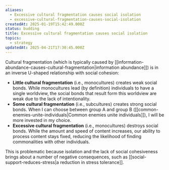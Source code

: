 ```yaml
---
aliases:
  - Excessive cultural fragmentation causes social isolation
  - excessive-cultural-fragmentation-causes-social-isolation
createdAt: 2025-01-19T15:42:49.000Z
status: budding
title: Excessive cultural fragmentation causes social isolation
topics:
  - strategy
updatedAt: 2025-04-21T17:30:45.000Z
---
```

Cultural fragmentation (which is typically caused by [[information-abundance-causes-cultural-fragmentation|information abundance]]) is in an inverse U-shaped relationship with social cohesion:

- **Little cultural fragmentation** (i.e., monocultures) creates weak social bonds. While monocultures lead (by definition) individuals to have a single worldview, the social bonds that result form this worldview are weak due to the lack of intentionality.
- **Some cultural fragmentation** (i.e., subcultures) creates strong social bonds. When I can choose between group A and group B ([[common-enemies-unite-individuals|Common enemies unite individuals]]), I will be more invested in my choice.
- **Excessive cultural fragmentation** (i.e., monocultures) destroys social bonds. While the amount and speed of content increases, our ability to process content stays fixed, reducing the likelihood of finding commonalities with other individuals.

This is problematic because isolation and the lack of social cohesiveness brings about a number of negative consequences, such as [[social-support-reduces-stress|a reduction in stress tolerance]].
